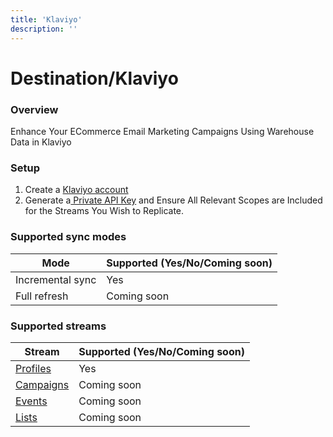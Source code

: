 ```yaml
---
title: 'Klaviyo'
description: ''
---
```



# Destination/Klaviyo


### Overview 

Enhance Your ECommerce Email Marketing Campaigns Using Warehouse Data in Klaviyo


### Setup 

1. Create a [Klaviyo account](https://www.klaviyo.com/)
2. Generate a[ Private API Key](https://help.klaviyo.com/hc/en-us/articles/115005062267-How-to-Manage-Your-Account-s-API-Keys#your-private-api-keys3) and Ensure All Relevant Scopes are Included for the Streams You Wish to Replicate.


### Supported sync modes 

| Mode             | Supported (Yes/No/Coming soon) |
|------------------|--------------------------------|
| Incremental sync | Yes                            |
| Full refresh     | Coming soon                    |




### Supported streams

| Stream | Supported (Yes/No/Coming soon) |
| ------ | ------------------------------ |
| [Profiles](https://developers.klaviyo.com/en/v2023-02-22/reference/get_profiles) | Yes |
| [Campaigns](https://developers.klaviyo.com/en/v2023-06-15/reference/get_campaigns) | Coming soon |
| [Events](https://developers.klaviyo.com/en/reference/get_events) | Coming soon |
| [Lists](https://developers.klaviyo.com/en/reference/get_lists) | Coming soon |


